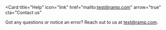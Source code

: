 <Card
  title="Help"
  icon="link"
  href="mailto:test@ramp.com"
  arrow="true"
  cta="Contact us"
>
  Got any questions or notice an error? Reach out to us at [test@ramp.com](mailto:test@ramp.com).
</Card>
